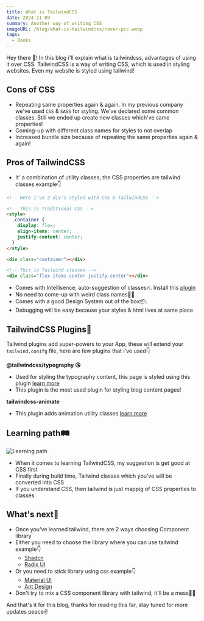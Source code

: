 ```yaml
---
title: What is TailwindCSS
date: 2024-11-09
summary: Another way of writing CSS
imageURL: /blog/what-is-tailwindcss/cover-pic.webp
tags:
  - Books
---
```



Hey there 👋! In this blog i'll explain what is tailwindcss, advantages of using it over CSS. TailwindCSS is a way of writing CSS, which is used in styling websites. Even my website is styled using tailwind!

<H2>Cons of CSS</H2>

- Repeating same properties again & again. In my previous company we've used `CSS` & `SASS` for styling. We've declared some common classes. Still we ended up create new classes which've same properties!
- Coming-up with different class names for styles to not overlap
- Increased bundle size because of repeating the same properties again & again!

<H2>Pros of TailwindCSS</H2>

- It' a combination of utility classes, the CSS properties are tailwind classes example👇

```html
<!-- Here i've 2 div's styled with CSS & TailwindCSS -->

<!-- This is Traditional CSS -->
<style>
  .container {
    display: flex;
    align-items: center;
    justify-content: center;
  }
</style>

<div class="container"></div>

<!-- This is Tailwind classes -->
<div class="flex items-center justify-center"></div>
```

- Comes with Intellisence, auto-suggestion of classes🔥. Install this [plugin](https://marketplace.visualstudio.com/items?itemName=bradlc.vscode-tailwindcss)
- No need to come-up with weird class names😮‍💨
- Comes with a good Design System out of the box📦.
- Debugging will be easy because your styles & html lives at same place

<H2>TailwindCSS Plugins🔌</H2>

Tailwind plugins add super-powers to your App, these will extend your `tailwind.conifg` file, here are few plugins that i've used👇

**@tailwindcss/typography 😘**

- Used for styling the typography content, this page is styled using this plugin [learn more](https://github.com/tailwindlabs/tailwindcss-typography)
- This plugin is the most used plugin for styling blog content pages!

**tailwindcss-animate**

- This plugin adds animation utility classes [learn more](https://github.com/jamiebuilds/tailwindcss-animate)

<H2>Learning path🛤️</H2>

<Image
  src="/blog/what-is-tailwindcss/learning-path.webp"
  alt="Learning path"
  height={500}
  width={500}
/>

- When it comes to learning TailwindCSS, my suggestion is get good at CSS first
- Finally during build time, Tailwind classes which you've will be converted into CSS
- If you understand CSS, then tailwind is just mappig of CSS properties to classes

<H2>What's next🤔</H2>

- Once you've learned tailwind, there are 2 ways choosing Component library
- Either you need to choose the library where you can use tailwind example👇
  - [Shadcn](https://ui.shadcn.com/docs/components/accordion)
  - [Radix UI](https://www.radix-ui.com/primitives/docs/components/accordion)
- Or you need to stick library using css example👇
  - [Material UI](https://mui.com/)
  - [Ant Design](https://ant.design/components/button)
- Don't try to mix a CSS component library with tailwind, it'll be a mess😵‍💫

And that's it for this blog, thanks for reading this far, stay tuned for more updates peace✌️
